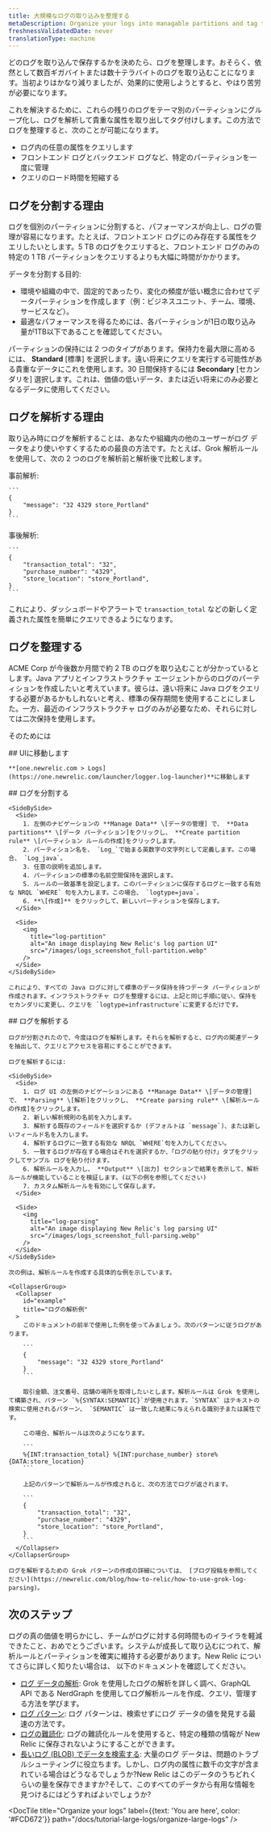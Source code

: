 ```yaml
---
title: 大規模なログの取り込みを整理する
metaDescription: Organize your logs into managable partitions and tag their attributes with logs parsing
freshnessValidatedDate: never
translationType: machine
---
```


どのログを取り込んで保存するかを決めたら、ログを整理します。おそらく、依然として数百ギガバイトまたは数十テラバイトのログを取り込むことになります。当初よりはかなり減りましたが、効果的に使用しようとすると、やはり苦労が必要になります。

これを解決するために、これらの残りのログをテーマ別のパーティションにグループ化し、ログを解析して貴重な属性を取り出してタグ付けします。この方法でログを整理すると、次のことが可能になります。

* ログ内の任意の属性をクエリします
* フロントエンド ログとバックエンド ログなど、特定のパーティションを一度に管理
* クエリのロード時間を短縮する

## ログを分割する理由

ログを個別のパーティションに分割すると、パフォーマンスが向上し、ログの管理が容易になります。たとえば、フロントエンド ログにのみ存在する属性をクエリしたいとします。5 TB のログをクエリすると、フロントエンド ログのみの特定の 1 TB パーティションをクエリするよりも大幅に時間がかかります。

データを分割する目的:

* 環境や組織の中で、固定的であったり、変化の頻度が低い概念に合わせてデータパーティションを作成します（例：ビジネスユニット、チーム、環境、サービスなど）。
* 最適なパフォーマンスを得るためには、各パーティションが1日の取り込み量が1TB以下であることを確認してください。

パーティションの保持には 2 つのタイプがあります。保持力を最大限に高めるには、 **Standard** \[標準] を選択します。遠い将来にクエリを実行する可能性がある貴重なデータにこれを使用します。30 日間保持するには **Secondary** \[セカンダリを] 選択します。これは、価値の低いデータ、または近い将来にのみ必要となるデータに使用してください。

## ログを解析する理由

取り込み時にログを解析することは、あなたや組織内の他のユーザーがログ データをより使いやすくするための最良の方法です。たとえば、Grok 解析ルールを使用して、次の 2 つのログを解析前と解析後で比較します。

<SideBySide>
  <Side>
    事前解析:

    ```
    {
        "message": "32 4329 store_Portland"
    }
    ```
  </Side>

  <Side>
    事後解析:

    ```
    {
        "transaction_total": "32",
        "purchase_number": "4329",
        "store_location": "store_Portland",
    }
    ```
  </Side>
</SideBySide>

これにより、ダッシュボードやアラートで `transaction_total` などの新しく定義された属性を簡単にクエリできるようになります。

## ログを整理する

ACME Corp が今後数か月間で約 2 TB のログを取り込むことが分かっているとします。Java アプリとインフラストラクチャ エージェントからのログのパーティションを作成したいと考えています。彼らは、遠い将来に Java ログをクエリする必要があるかもしれないと考え、標準の保存期間を使用することにしました。一方、最近のインフラストラクチャ ログのみが必要なため、それらに対しては二次保持を使用します。

そのためには

<Steps>
  <Step>
    ## UIに移動します

    **[one.newrelic.com > Logs](https://one.newrelic.com/launcher/logger.log-launcher)**に移動します
  </Step>

  <Step>
    ## ログを分割する

    <SideBySide>
      <Side>
        1. 左側のナビゲーションの **Manage Data** \[データの管理] で、 **Data partitions** \[データ パーティション]をクリックし、 **Create partition rule** \[パーティション ルールの作成]をクリックします。
        2. パーティション名を、 `Log_`で始まる英数字の文字列として定義します。この場合、 `Log_java`。
        3. 任意の説明を追加します。
        4. パーティションの標準の名前空間保持を選択します。
        5. ルールの一致基準を設定します。このパーティションに保存するログと一致する有効な NRQL `WHERE` 句を入力します。この場合、 `logtype=java`。
        6. **\[作成]** をクリックして、新しいパーティションを保存します。
      </Side>

      <Side>
        <img
          title="log-partition"
          alt="An image displaying New Relic's log partion UI"
          src="/images/logs_screenshot_full-partition.webp"
        />
      </Side>
    </SideBySide>

    これにより、すべての Java ログに対して標準のデータ保持を持つデータ パーティションが作成されます。インフラストラクチャ ログを整理するには、上記と同じ手順に従い、保持をセカンダリに変更し、クエリを `logtype=infrastructure`に変更するだけです。
  </Step>

  <Step>
    ## ログを解析する

    ログが分割されたので、今度はログを解析します。それらを解析すると、ログ内の関連データを抽出して、クエリとアクセスを容易にすることができます。

    ログを解析するには:

    <SideBySide>
      <Side>
        1. ログ UI の左側のナビゲーションにある **Manage Data** \[データの管理] で、 **Parsing** \[解析]をクリックし、 **Create parsing rule** \[解析ルールの作成]をクリックします。
        2. 新しい解析規則の名前を入力します。
        3. 解析する既存のフィールドを選択するか (デフォルトは `message`)、または新しいフィールド名を入力します。
        4. 解析するログに一致する有効な NRQL `WHERE`句を入力してください。
        5. 一致するログが存在する場合はそれを選択するか、「ログの貼り付け」タブをクリックしてサンプル ログを貼り付けます。
        6. 解析ルールを入力し、 **Output** \[出力] セクションで結果を表示して、解析ルールが機能していることを検証します。(以下の例を参照してください)
        7. カスタム解析ルールを有効にして保存します。
      </Side>

      <Side>
        <img
          title="log-parsing"
          alt="An image displaying New Relic's log parsing UI"
          src="/images/logs_screenshot_full-parsing.webp"
        />
      </Side>
    </SideBySide>

    次の例は、解析ルールを作成する具体的な例を示しています。

    <CollapserGroup>
      <Collapser
        id="example"
        title="ログの解析例"
      >
        このドキュメントの前半で使用した例を使ってみましょう。次のパターンに従うログがあります。

        ```
        {
            "message": "32 4329 store_Portland"
        }
        ```

        取引金額、注文番号、店舗の場所を取得したいとします。解析ルールは Grok を使用して構築され、パターン `%{SYNTAX:SEMANTIC}`が使用されます。`SYNTAX` はテキストの検索に使用されるパターン、 `SEMANTIC` は一致した結果に与えられる識別子または属性です。

        この場合、解析ルールは次のようになります。

        ```
        %{INT:transaction_total} %{INT:purchase_number} store%{DATA:store_location}
        ```

        上記のパターンで解析ルールが作成されると、次の方法でログが返されます。

        ```
        {
            "transaction_total": "32",
            "purchase_number": "4329",
            "store_location": "store_Portland",
        }
        ```
      </Collapser>
    </CollapserGroup>

    ログを解析するための Grok パターンの作成の詳細については、 [ブログ投稿を参照してください](https://newrelic.com/blog/how-to-relic/how-to-use-grok-log-parsing)。
  </Step>
</Steps>

## 次のステップ

ログの真の価値を明らかにし、チームがログに対する何時間ものイライラを軽減できたこと、おめでとうございます。システムが成長して取り込むにつれて、解析ルールとパーティションを確実に維持する必要があります。New Relic についてさらに詳しく知りたい場合は、 <InlinePopover type="logs"/>以下のドキュメントを確認してください。

* [ログ データの解析](/docs/logs/ui-data/parsing): Grok を使用したログの解析を詳しく調べ、GraphQL API である NerdGraph を使用してログ解析ルールを作成、クエリ、管理する方法を学びます。
* [ログ パターン](/docs/logs/ui-data/find-unusual-logs-log-patterns/): ログ パターンは、検索せずにログ データの値を発見する最速の方法です。
* [ログの難読化](/docs/logs/ui-data/obfuscation-ui/): ログの難読化ルールを使用すると、特定の種類の情報が New Relic に保存されないようにすることができます。
* [長いログ (BLOB) でデータを検索する](/docs/logs/ui-data/long-logs-blobs/): 大量のログ データは、問題のトラブルシューティングに役立ちます。しかし、ログ内の属性に数千の文字が含まれている場合はどうなるでしょうか?New Relic はこのデータのうちどれくらいの量を保存できますか?そして、このすべてのデータから有用な情報を見つけるにはどうすればよいでしょうか?

<DocTiles numbered>
  <DocTile
    title="Get started"
    path="/docs/tutorial-large-logs/get-started-managing-large-logs"
  />

  <DocTile
    title="Filter and reduce your log ingest"
    path="/docs/tutorial-large-logs/filter-large-logs"
  />

  <DocTile
    title="Organize your logs"
    label={{text: 'You are here', color: '#FCD672'}}
    path="/docs/tutorial-large-logs/organize-large-logs"
  />
</DocTiles>

